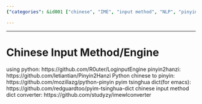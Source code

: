 ```yaml
---
{"categories": &id001 ["chinese", "IME", "input method", "NLP", "pinyin"], "category": "Chinese Input Methods", "date": "2022-05-29 08:05:24", "description": "This article presents a variety of Python-based Chinese input tools such as LoginputEngine, Pinyin2Hanzi, python-pinyin, pyim Tsinghua dict (Emacs), and IMEWLCConverter. These resources aid in the conversion between Chinese characters and pinyin, facilitating Chinese text input.", "tags": *id001, "title": "Chinese Input Method or Engine"}

---
```


------
# Chinese Input Method/Engine
using python:
https://github.com/R0uter/LoginputEngine
pinyin2hanzi:
https://github.com/letiantian/Pinyin2Hanzi
Python chinese to pinyin:
https://github.com/mozillazg/python-pinyin
pyim tsinghua dict(for emacs):
https://github.com/redguardtoo/pyim-tsinghua-dict
chinese input method dict converter:
https://github.com/studyzy/imewlconverter
